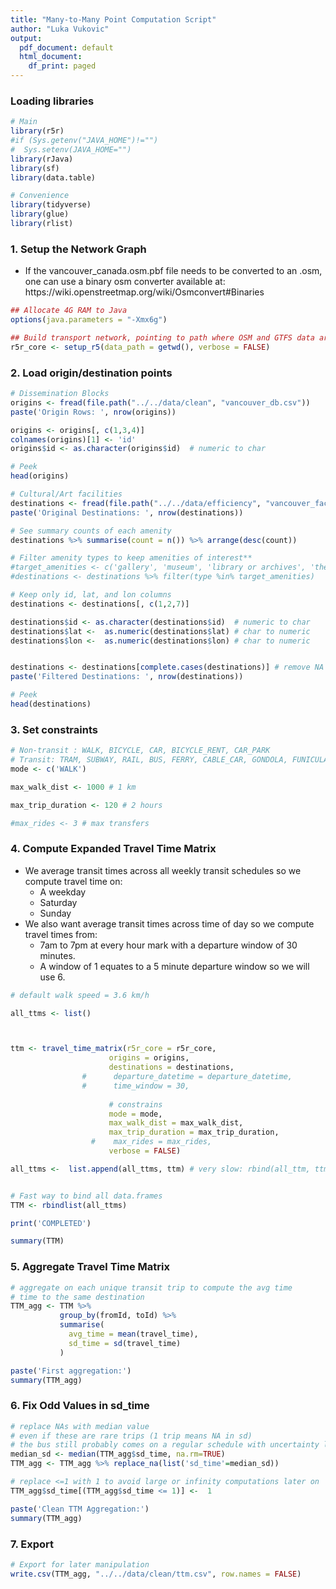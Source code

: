 ```yaml
---
title: "Many-to-Many Point Computation Script"
author: "Luka Vukovic"
output:
  pdf_document: default
  html_document:
    df_print: paged
---
```


### Loading libraries
```r

# Main
library(r5r)
#if (Sys.getenv("JAVA_HOME")!="")
#  Sys.setenv(JAVA_HOME="")
library(rJava)
library(sf)
library(data.table)

# Convenience
library(tidyverse)
library(glue)
library(rlist)

```


### 1. Setup the Network Graph

- If the vancouver_canada.osm.pbf file needs to be converted to an .osm, one can use a binary osm converter available at: https://wiki.openstreetmap.org/wiki/Osmconvert#Binaries

```r
## Allocate 4G RAM to Java
options(java.parameters = "-Xmx6g")

## Build transport network, pointing to path where OSM and GTFS data are located
r5r_core <- setup_r5(data_path = getwd(), verbose = FALSE)
```


### 2. Load origin/destination points

```r

# Dissemination Blocks
origins <- fread(file.path("../../data/clean", "vancouver_db.csv"))
paste('Origin Rows: ', nrow(origins))

origins <- origins[, c(1,3,4)]
colnames(origins)[1] <- 'id'
origins$id <- as.character(origins$id)  # numeric to char

# Peek
head(origins)
```

```r
# Cultural/Art facilities
destinations <- fread(file.path("../../data/efficiency", "vancouver_facilities.csv"))
paste('Original Destinations: ', nrow(destinations))

# See summary counts of each amenity
destinations %>% summarise(count = n()) %>% arrange(desc(count))

# Filter amenity types to keep amenities of interest**
#target_amenities <- c('gallery', 'museum', 'library or archives', 'theatre/performance and concert hall')
#destinations <- destinations %>% filter(type %in% target_amenities)

# Keep only id, lat, and lon columns
destinations <- destinations[, c(1,2,7)]

destinations$id <- as.character(destinations$id)  # numeric to char
destinations$lat <-  as.numeric(destinations$lat) # char to numeric
destinations$lon <-  as.numeric(destinations$lon) # char to numeric


destinations <- destinations[complete.cases(destinations)] # remove NA rows
paste('Filtered Destinations: ', nrow(destinations))

# Peek
head(destinations)

```





### 3. Set constraints

```r
# Non-transit : WALK, BICYCLE, CAR, BICYCLE_RENT, CAR_PARK
# Transit: TRAM, SUBWAY, RAIL, BUS, FERRY, CABLE_CAR, GONDOLA, FUNICULAR
mode <- c('WALK')

max_walk_dist <- 1000 # 1 km

max_trip_duration <- 120 # 2 hours

#max_rides <- 3 # max transfers

```


### 4. Compute Expanded Travel Time Matrix

- We average transit times across all weekly transit schedules so we compute travel time on:
  - A weekday
  - Saturday
  - Sunday
- We also want average transit times across time of day so we compute travel times from:
  - 7am to 7pm at every hour mark with a departure window of 30 minutes.
  - A window of 1 equates to a 5 minute departure window so we will use 6.

```r
# default walk speed = 3.6 km/h

all_ttms <- list()



ttm <- travel_time_matrix(r5r_core = r5r_core,
                      origins = origins,
                      destinations = destinations,
                #      departure_datetime = departure_datetime,
                #      time_window = 30,
                      
                      # constrains
                      mode = mode,
                      max_walk_dist = max_walk_dist,
                      max_trip_duration = max_trip_duration,
                  #    max_rides = max_rides,
                      verbose = FALSE)

all_ttms <-  list.append(all_ttms, ttm) # very slow: rbind(all_ttm, ttm)


# Fast way to bind all data.frames
TTM <- rbindlist(all_ttms)

print('COMPLETED')

summary(TTM)
```


### 5. Aggregate Travel Time Matrix 

```r
# aggregate on each unique transit trip to compute the avg time
# time to the same destination
TTM_agg <- TTM %>%
           group_by(fromId, toId) %>% 
           summarise(
             avg_time = mean(travel_time), 
             sd_time = sd(travel_time)
           )

paste('First aggregation:')
summary(TTM_agg)

```



### 6. Fix Odd Values in sd_time

```r

# replace NAs with median value
# even if these are rare trips (1 trip means NA in sd)
# the bus still probably comes on a regular schedule with uncertainty like most stops
median_sd <- median(TTM_agg$sd_time, na.rm=TRUE)
TTM_agg <- TTM_agg %>% replace_na(list('sd_time'=median_sd))

# replace <=1 with 1 to avoid large or infinity computations later on
TTM_agg$sd_time[(TTM_agg$sd_time <= 1)] <-  1

paste('Clean TTM Aggregation:')
summary(TTM_agg)
```

### 7. Export
```r
# Export for later manipulation
write.csv(TTM_agg, "../../data/clean/ttm.csv", row.names = FALSE)

```

